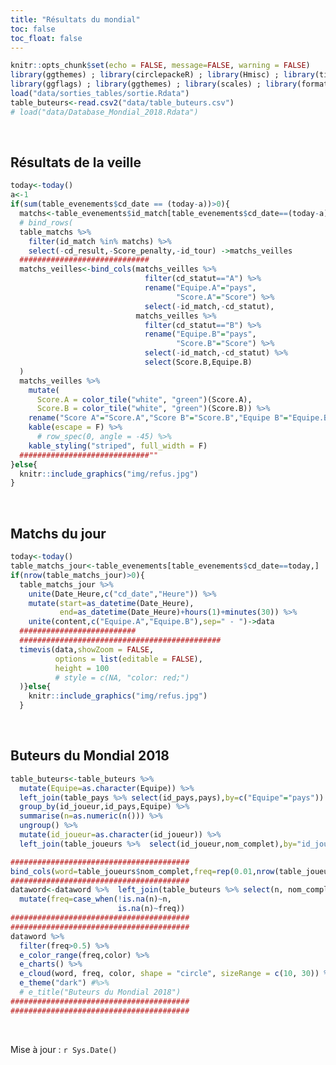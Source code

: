 ```yaml
---
title: "Résultats du mondial"
toc: false
toc_float: false
---
```


```r
knitr::opts_chunk$set(echo = FALSE, message=FALSE, warning = FALSE)
library(ggthemes) ; library(circlepackeR) ; library(Hmisc) ; library(tidyverse) ; library(echarts4r) ; library(magrittr) ; library(data.tree) ; library(flexdashboard) ; library(ggplot2) ;library(googleVis) ;
library(ggflags) ; library(ggthemes) ; library(scales) ; library(formattable) ; library(kableExtra) ; library(lubridate) ; library(timevis)
load("data/sorties_tables/sortie.Rdata")
table_buteurs<-read.csv2("data/table_buteurs.csv")
# load("data/Database_Mondial_2018.Rdata")
```

<br>

## Résultats de la veille

```r
today<-today()
a<-1
if(sum(table_evenements$cd_date == (today-a))>0){
  matchs<-table_evenements$id_match[table_evenements$cd_date==(today-a)]
  # bind_rows(
  table_matchs %>% 
    filter(id_match %in% matchs) %>% 
    select(-cd_result,-Score_penalty,-id_tour) ->matchs_veilles
  #############################
  matchs_veilles<-bind_cols(matchs_veilles %>% 
                              filter(cd_statut=="A") %>% 
                              rename("Equipe.A"="pays",
                                     "Score.A"="Score") %>% 
                              select(-id_match,-cd_statut),
                            matchs_veilles %>% 
                              filter(cd_statut=="B") %>% 
                              rename("Equipe.B"="pays",
                                     "Score.B"="Score") %>% 
                              select(-id_match,-cd_statut) %>% 
                              select(Score.B,Equipe.B)
  )
  matchs_veilles %>% 
    mutate(
      Score.A = color_tile("white", "green")(Score.A),
      Score.B = color_tile("white", "green")(Score.B)) %>% 
    rename("Score A"="Score.A","Score B"="Score.B","Equipe B"="Equipe.B","Equipe A"="Equipe.A") %>% 
    kable(escape = F) %>%
      # row_spec(0, angle = -45) %>% 
    kable_styling("striped", full_width = F)
  #############################""
}else{
  knitr::include_graphics("img/refus.jpg")
}
```


<br>

## Matchs du jour

```r
today<-today()
table_matchs_jour<-table_evenements[table_evenements$cd_date==today,]
if(nrow(table_matchs_jour)>0){
  table_matchs_jour %>%
    unite(Date_Heure,c("cd_date","Heure")) %>%
    mutate(start=as_datetime(Date_Heure),
           end=as_datetime(Date_Heure)+hours(1)+minutes(30)) %>%
    unite(content,c("Equipe.A","Equipe.B"),sep=" - ")->data
  ##########################
  #############################################
  timevis(data,showZoom = FALSE,
          options = list(editable = FALSE),
          height = 100
          # style = c(NA, "color: red;")
  )}else{
    knitr::include_graphics("img/refus.jpg")
  }
```

<br>

## Buteurs du Mondial 2018



```r
table_buteurs<-table_buteurs %>% 
  mutate(Equipe=as.character(Equipe)) %>% 
  left_join(table_pays %>% select(id_pays,pays),by=c("Equipe"="pays")) %>% 
  group_by(id_joueur,id_pays,Equipe) %>% 
  summarise(n=as.numeric(n())) %>% 
  ungroup() %>% 
  mutate(id_joueur=as.character(id_joueur)) %>% 
  left_join(table_joueurs %>%  select(id_joueur,nom_complet),by="id_joueur") 

########################################
bind_cols(word=table_joueurs$nom_complet,freq=rep(0.01,nrow(table_joueurs))) %>% as.data.frame()->dataword
########################################
dataword<-dataword %>%  left_join(table_buteurs %>% select(n, nom_complet,id_pays),by=c("word"="nom_complet")) %>%
  mutate(freq=case_when(!is.na(n)~n,
                        is.na(n)~freq))
########################################
########################################
dataword %>% 
  filter(freq>0.5) %>%  
  e_color_range(freq,color) %>% 
  e_charts() %>% 
  e_cloud(word, freq, color, shape = "circle", sizeRange = c(10, 30)) %>% 
  e_theme("dark") #%>% 
  # e_title("Buteurs du Mondial 2018")
########################################
########################################
```

<br>

<!-- ## Classement des poules -->

<!-- <br> -->

<!-- ```{r,graph poules ,echo=FALSE,warning=FALSE,message=FALSE, fig.align = "center"} -->
<!-- ggplot(table_resultats_poules, aes(x=toupper(cd_flag), y=Pts, country=cd_flag)) + -->
<!--   geom_bar(stat = "Identity", position = "identity",fill="white",width=0.02)+ -->
<!--   geom_flag(size=I(10))+ -->
<!--   facet_wrap(~Groupe,scales="free_x",ncol=4)+ -->
<!--   scale_y_continuous("Points",limits=c(0,10),breaks= pretty_breaks())+ #limits=c(0,10) -->
<!--   xlab(label="")+ -->
<!--   theme_dark()+ -->
<!--   theme(strip.text.x = element_text(face="bold",size=12), -->
<!--         strip.background = element_rect(colour="white")) -->
<!-- ``` -->

<!-- <br> -->

<!-- ```{r,table poules ,echo=FALSE,warning=FALSE,message=FALSE, fig.align = "center"} -->
<!-- table_resultats_poules_table<-table_resultats_poules %>% -->
<!--   rename("bp."="buts_mis","bc."="buts_pris","diff"="diff_buts") -->

<!-- ########################################## -->

<!-- table_resultats_poules_table %>% -->
<!--   mutate( -->
<!--     Pts = color_tile("white", "orange")(Pts), -->
<!--     diff = ifelse(diff <= 0, -->
<!--                   cell_spec(diff, color = "red", bold = T), -->
<!--                   cell_spec(diff, color = "green", italic = T)), -->
<!--     bp. = color_bar("lightgreen")(bp.), -->
<!--     bc.= color_bar("red")(bc.) -->
<!--   ) %>% -->
<!--   select(pays, everything()) %>% -->
<!--   select(-Groupe) %>% -->
<!--   mutate(cd_flag=toupper(cd_flag)) %>% -->
<!--   kable(escape = F) %>% -->
<!--   kable_styling("striped", full_width = F) %>% -->
<!--   group_rows("Poule A", 1, 4, label_row_css = "background-color: #666; color: #fff;") %>% -->
<!--   group_rows("Poule B", 5, 8, label_row_css = "background-color: #666; color: #fff;") %>% -->
<!--   group_rows("Poule C", 9, 12, label_row_css = "background-color: #666; color: #fff;") %>% -->
<!--   group_rows("Poule D", 13, 16, label_row_css = "background-color: #666; color: #fff;") %>% -->
<!--   group_rows("Poule E", 17, 20, label_row_css = "background-color: #666; color: #fff;") %>% -->
<!--   group_rows("Poule F", 21, 24, label_row_css = "background-color: #666; color: #fff;") %>% -->
<!--   group_rows("Poule G", 25, 28, label_row_css = "background-color: #666; color: #fff;") %>% -->
<!--   group_rows("Poule H", 29, 32, label_row_css = "background-color: #666; color: #fff;") %>% -->
<!--   kable_styling("hover", full_width = F) %>% -->
<!--   column_spec(1, width = "4cm") %>% -->
<!--   column_spec(c(8,9), width = "2cm") %>% -->
<!--   row_spec(1:nrow(table_resultats_poules_table), bold = F, color = "black",font_size = 15) -->
<!-- ``` -->

<!-- <br> -->


<!-- ## Tableau final -->

<!-- ```{r, graphique tableau final,results='asis', cache=TRUE, warning=FALSE,message=FALSE} -->
<!-- Org <- gvisOrgChart(Regions, -->
<!--                     options=list(width=600, height=250, -->
<!--                                  size='large', allowCollapse=TRUE)) -->
<!-- # plot(Org) -->
<!-- print(Org,"chart") -->
<!-- ``` -->


Mise à jour : `r Sys.Date()`
